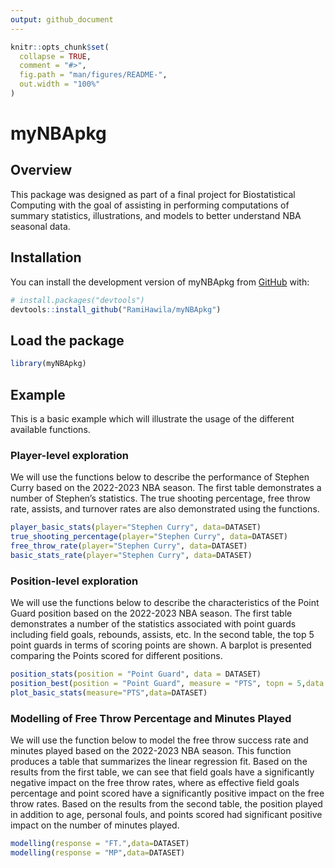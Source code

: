 ```yaml
---
output: github_document
---
```


<!-- README.md is generated from README.Rmd. Please edit that file -->

```r
knitr::opts_chunk$set(
  collapse = TRUE,
  comment = "#>",
  fig.path = "man/figures/README-",
  out.width = "100%"
)
```

# myNBApkg

<!-- badges: start -->
<!-- badges: end -->

## Overview
This package was designed as part of a final project for Biostatistical Computing with the goal of assisting in performing computations of summary statistics, illustrations, and models to better understand NBA seasonal data. 

## Installation

You can install the development version of myNBApkg from [GitHub](https://github.com/RamiHawila/myNBApkg) with:

``` r
# install.packages("devtools")
devtools::install_github("RamiHawila/myNBApkg")
```

## Load the package
```r
library(myNBApkg)
```

## Example

This is a basic example which will illustrate the usage of the different available functions.



### Player-level exploration
We will use the functions below to describe the performance of Stephen Curry based on the 2022-2023 NBA season. The first table demonstrates a number of Stephen's statistics. The true shooting percentage, free throw rate, assists, and turnover rates are also demonstrated using the functions. 

```r
player_basic_stats(player="Stephen Curry", data=DATASET)
true_shooting_percentage(player="Stephen Curry", data=DATASET)
free_throw_rate(player="Stephen Curry", data=DATASET)
basic_stats_rate(player="Stephen Curry", data=DATASET)
```

### Position-level exploration
We will use the functions below to describe the characteristics of the Point Guard position based on the 2022-2023 NBA season. The first table demonstrates a number of the statistics associated with point guards including field goals, rebounds, assists, etc. In the second table, the top 5 point guards in terms of scoring points are shown. A barplot is presented comparing the Points scored for different positions.  

```r
position_stats(position = "Point Guard", data = DATASET)
position_best(position = "Point Guard", measure = "PTS", topn = 5,data = DATASET)
plot_basic_stats(measure="PTS",data=DATASET)
```

### Modelling of Free Throw Percentage and Minutes Played
We will use the function below to model the free throw success rate and minutes played based on the 2022-2023 NBA season. This function produces a table that summarizes the linear regression fit. Based on the results from the first table, we can see that field goals have a significantly negative impact on the free throw rates, where as effective field goals percentage and point scored have a significantly positive impact on the free throw rates. Based on the results from the second table, the position played  in addition to age, personal fouls, and points scored had significant positive impact on the number of minutes played. 

```r
modelling(response = "FT.",data=DATASET)
modelling(response = "MP",data=DATASET)
```
